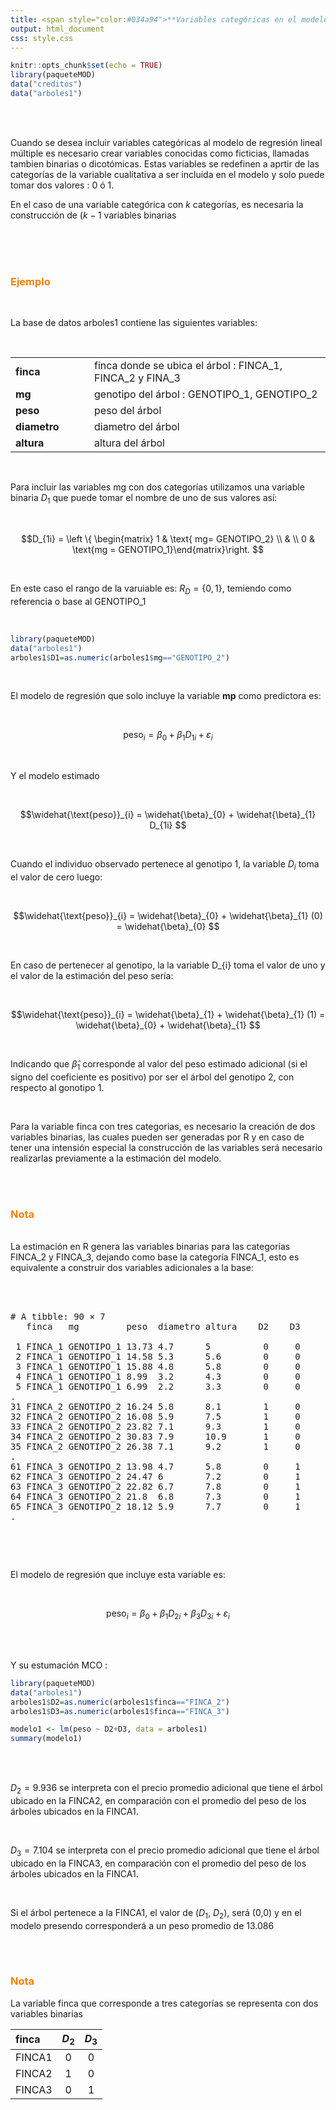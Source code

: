 ```yaml
---
title: <span style="color:#034a94">**Variables categóricas en el modelo de regresión lineal**</span>
output: html_document
css: style.css
---
```


```r
knitr::opts_chunk$set(echo = TRUE)
library(paqueteMOD)
data("creditos")
data("arboles1")

```

</br></br>


Cuando se desea incluir variables categóricas al modelo de regresión lineal múltiple es necesario crear variables conocidas como ficticias, llamadas tambien binarias o dicotómicas.  Estas variables se redefinen a aprtir de las categorías de la variable cualitativa a ser incluida en el modelo y solo puede tomar dos valores : 0 ó  1. 

En el caso de una variable categórica con $k$ categorías, es necesaria la construcción de $(k-1$ variables binarias

</br></br></br>
<div class="content-box-yellow">
### <span style="color:#FF7F00"> **Ejemplo**</span>

</br>


La base de datos arboles1 contiene las siguientes variables:

</br>

|                     |                                                               |
|:--------------------|:--------------------------------------------------------------|
| **finca**           | finca donde se ubica el árbol : FINCA_1, FINCA_2 y FINA_3     |
| **mg**              | genotipo del árbol : GENOTIPO_1, GENOTIPO_2                   |  
| **peso**            | peso del árbol                                                |
| **diametro**        | diametro del árbol                                            |
| **altura**          | altura del árbol                                              |

</br>

Para incluir las variables mg con dos categorías utilizamos una variable binaria $D_1$ que puede tomar el nombre de uno de sus valores así:

</br>

$$D_{1i} = \left \{ \begin{matrix} 
                       1 &  \text{ mg= GENOTIPO_2} \\ 
                         &  \\
                       0 & \text{mg = GENOTIPO_1}\end{matrix}\right.  $$

</br>

En este caso el rango de la varuiable es: $R_D =\{0,1\}$, temiendo como referencia o base al GENOTIPO_1

</div>
</br>


```r
library(paqueteMOD)
data("arboles1")
arboles1$D1=as.numeric(arboles1$mg=="GENOTIPO_2")
```


</br>

El modelo de regresión que solo incluye la variable **mp**  como predictora es:

</br>


$$\text{peso}_{i} =  \beta_{0} + \beta_{1} D_{1i} + \varepsilon_{i} $$

</br>

Y el modelo estimado 

</br>

$$\widehat{\text{peso}}_{i} =  \widehat{\beta}_{0} + \widehat{\beta}_{1} D_{1i} $$

</br>

Cuando el individuo observado pertenece al genotipo 1, la variable $D_{i}$ toma el valor de cero luego:


</br>

$$\widehat{\text{peso}}_{i} =  \widehat{\beta}_{0} + \widehat{\beta}_{1} (0)  = \widehat{\beta}_{0} $$

</br>

En caso de pertenecer al genotipo, la  la variable D_{i} toma el valor de uno y el valor de la estimación del peso sería:

</br>

$$\widehat{\text{peso}}_{i} =  \widehat{\beta}_{1} + \widehat{\beta}_{1} (1)  = \widehat{\beta}_{0} + \widehat{\beta}_{1} $$

</br>

Indicando que $\widehat{\beta}_{1}$ corresponde al valor del peso estimado adicional (si el signo del coeficiente es positivo) por ser el árbol del genotipo 2, con respecto al gonotipo 1.

</br>

Para la variable finca con tres categorias, es necesario la creación de dos variables binarias, las cuales pueden ser generadas por R y en caso de tener una intensión especial la construcción de las variables será necesario realizarlas previamente a la estimación del modelo.

</br></br>

<div class="content-box-gray">

### <span style="color:#FF7F00"> **Nota**</span>

</br>
La estimación en R genera las variables binarias para las categorías FINCA_2 y FINCA_3, dejando como base la categoría FINCA_1, esto es equivalente a construir dos variables adicionales a la base:

</br></br>


<pre>
# A tibble: 90 × 7
   finca   mg         peso  diametro altura    D2    D3
   <chr>   <chr>      <chr> <chr>    <chr>  <dbl> <dbl>
 1 FINCA_1 GENOTIPO_1 13.73 4.7      5          0     0
 2 FINCA_1 GENOTIPO_1 14.58 5.3      5.6        0     0
 3 FINCA_1 GENOTIPO_1 15.88 4.8      5.8        0     0
 4 FINCA_1 GENOTIPO_1 8.99  3.2      4.3        0     0
 5 FINCA_1 GENOTIPO_1 6.99  2.2      3.3        0     0
.
31 FINCA_2 GENOTIPO_2 16.24 5.8      8.1        1     0
32 FINCA_2 GENOTIPO_2 16.08 5.9      7.5        1     0
33 FINCA_2 GENOTIPO_2 23.82 7.1      9.3        1     0
34 FINCA_2 GENOTIPO_2 30.83 7.9      10.9       1     0
35 FINCA_2 GENOTIPO_2 26.38 7.1      9.2        1     0
.
61 FINCA_3 GENOTIPO_2 13.98 4.7      5.8        0     1
62 FINCA_3 GENOTIPO_2 24.47 6        7.2        0     1
63 FINCA_3 GENOTIPO_2 22.82 6.7      7.8        0     1
64 FINCA_3 GENOTIPO_2 21.8  6.8      7.3        0     1
65 FINCA_3 GENOTIPO_2 18.12 5.9      7.7        0     1
.
</pre>

</br>
</div>


</br>

El modelo de regresión que incluye esta variable es:

</br>

$$\text{peso}_{i} =  \beta_{0} + \beta_{1} D_{2i} + \beta_{3} D_{3i} + \varepsilon_{i}$$


</br></br>

Y su estumación MCO :

```r
library(paqueteMOD)
data("arboles1")
arboles1$D2=as.numeric(arboles1$finca=="FINCA_2")
arboles1$D3=as.numeric(arboles1$finca=="FINCA_3")

modelo1 <- lm(peso ~ D2+D3, data = arboles1)
summary(modelo1)
```


</br></br>

$D_{2} = 9.936$ se interpreta con el precio promedio adicional que tiene el árbol ubicado en la FINCA2, en comparación con el promedio del peso de los árboles ubicados en la FINCA1.

</br>

$D_{3} = 7.104$ se interpreta con el precio promedio adicional que tiene el árbol ubicado en la FINCA3, en comparación con el promedio del peso de los árboles ubicados en la FINCA1.

</br>

Si el árbol pertenece a la FINCA1, el valor de ($D_1$, $D_2$), será (0,0) y en el modelo presendo corresponderá a un peso promedio de $13.086$

</br></br>

<div class="content-box-gray">
### <span style="color:#FF7F00"> **Nota**</span>

La variable finca que corresponde a tres categorías se representa con dos variables binarias 

|finca    | $D_2$   |  $D_3$      |
|:--------|:-------:|:-----------:|      
|FINCA1   |  0      |     0       | 
|FINCA2   |  1      |     0       |
|FINCA3   |  0      |     1       |


</div>








